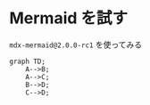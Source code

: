 # Mermaid を試す

`mdx-mermaid@2.0.0-rc1` を使ってみる

```mermaid
graph TD;
    A-->B;
    A-->C;
    B-->D;
    C-->D;
```
